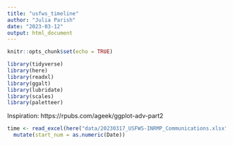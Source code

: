 ```yaml
---
title: "usfws_timeline"
author: "Julia Parish"
date: "2023-03-12"
output: html_document
---
```


```r
knitr::opts_chunk$set(echo = TRUE)

library(tidyverse)
library(here)
library(readxl)
library(ggalt)
library(lubridate)
library(scales)
library(paletteer)

```

Inspiration: https://rpubs.com/ageek/ggplot-adv-part2

```r
time <- read_excel(here("data/20230317_USFWS-INRMP_Communications.xlsx"), sheet = "23-INRMP") %>% 
  mutate(start_num = as.numeric(Date)) 

```


```r

```

